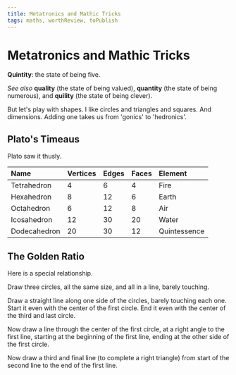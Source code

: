 ```yaml
---
title: Metatronics and Mathic Tricks
tags: maths, worthReview, toPublish
---
```


# Metatronics and Mathic Tricks

**Quintity**: the state of being five.

_See also_ **quality** (the state of being valued), **quantity** (the state of being numerous), and **quility** (the state of being clever).

But let's play with shapes. I like circles and triangles and squares. And dimensions. Adding one takes us from 'gonics' to 'hedronics'.

## Plato's Timeaus

Plato saw it thusly.

| Name         | Vertices | Edges | Faces | Element      |
| :----------- | :------- | :---- | :---- | :----------- |
| Tetrahedron  | 4        | 6     | 4     | Fire         |
| Hexahedron   | 8        | 12    | 6     | Earth        |
| Octahedron   | 6        | 12    | 8     | Air          |
| Icosahedron  | 12       | 30    | 20    | Water        |
| Dodecahedron | 20       | 30    | 12    | Quintessence |

## The Golden Ratio

Here is a special relationship.

Draw three circles, all the same size, and all in a line, barely touching.

Draw a straight line along one side of the circles, barely touching each one. Start it even with the center of the first circle. End it even with the center of the third and last circle.

Now draw a line through the center of the first circle, at a right angle to the first line, starting at the beginning of the first line, ending at the other side of the first circle.

Now draw a third and final line (to complete a right triangle) from start of the second line to the end of the first line.
